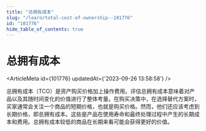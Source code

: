 ```yaml
---
title: "总拥有成本"
slug: "/learn/total-cost-of-ownership--101776"
id: "101776"
hide_table_of_contents: true
---
```



# 总拥有成本

<ArticleMeta id={101776} updatedAt={'2023-09-26 13:58:58'} />
<div className='border-solid border-b border-t-0 my-4 border-[var(--ifm-color-gray-300)]' />

总拥有成本（TCO）是资产购买价格加上操作费用。评估总拥有成本意味着对产品以及其随时间变化的价值进行了整体考量。在购买决策中，在选择替代方案时，买家通常会关注一个商品的短期价格，也就是购买价格。然而，他们还应该考虑到长期价格，即总拥有成本。这些是产品在使用寿命和最终处理过程中产生的长期成本和费用。总拥有成本较低的商品在长期来看可能会获得更好的价值。
